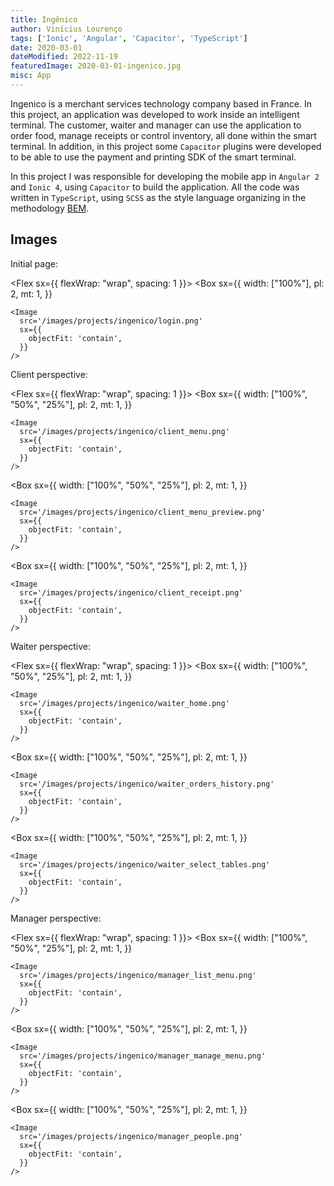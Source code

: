 ```yaml
---
title: Ingênico
author: Vinícius Lourenço
tags: ['Ionic', 'Angular', 'Capacitor', 'TypeScript']
date: 2020-03-01
dateModified: 2022-11-19
featuredImage: 2020-03-01-ingenico.jpg
misc: App
---
```


Ingenico is a merchant services technology company based in France. In this project, an application was developed to work inside an intelligent terminal.
The customer, waiter and manager can use the application to order food, manage receipts or control inventory, all done within the smart terminal.
In addition, in this project some `Capacitor` plugins were developed to be able to use the payment and printing SDK of the smart terminal.

In this project I was responsible for developing the mobile app in `Angular 2` and `Ionic 4`, using `Capacitor` to build the application.
All the code was written in `TypeScript`, using `SCSS` as the style language organizing in the methodology [BEM](https://getbem.com/introduction/).

<Divider/>

## Images

Initial page:

<Flex sx={{ flexWrap: "wrap", spacing: 1 }}>
  <Box
    sx={{
      width: ["100%"],
      pl: 2,
      mt: 1,
    }}
  >
    <Image
      src='/images/projects/ingenico/login.png'
      sx={{
        objectFit: 'contain',
      }}
    />
  </Box>
</Flex>

Client perspective:

<Flex sx={{ flexWrap: "wrap", spacing: 1 }}>
  <Box
    sx={{
      width: ["100%", "50%", "25%"],
      pl: 2,
      mt: 1,
    }}
  >
    <Image
      src='/images/projects/ingenico/client_menu.png'
      sx={{
        objectFit: 'contain',
      }}
    />
  </Box>

  <Box
    sx={{
      width: ["100%", "50%", "25%"],
      pl: 2,
      mt: 1,
    }}
  >
    <Image
      src='/images/projects/ingenico/client_menu_preview.png'
      sx={{
        objectFit: 'contain',
      }}
    />
  </Box>

  <Box
    sx={{
      width: ["100%", "50%", "25%"],
      pl: 2,
      mt: 1,
    }}
  >
    <Image
      src='/images/projects/ingenico/client_receipt.png'
      sx={{
        objectFit: 'contain',
      }}
    />
  </Box>
</Flex>

Waiter perspective:

<Flex sx={{ flexWrap: "wrap", spacing: 1 }}>
  <Box
    sx={{
      width: ["100%", "50%", "25%"],
      pl: 2,
      mt: 1,
    }}
  >
    <Image
      src='/images/projects/ingenico/waiter_home.png'
      sx={{
        objectFit: 'contain',
      }}
    />
  </Box>

  <Box
    sx={{
      width: ["100%", "50%", "25%"],
      pl: 2,
      mt: 1,
    }}
  >
    <Image
      src='/images/projects/ingenico/waiter_orders_history.png'
      sx={{
        objectFit: 'contain',
      }}
    />
  </Box>

  <Box
    sx={{
      width: ["100%", "50%", "25%"],
      pl: 2,
      mt: 1,
    }}
  >
    <Image
      src='/images/projects/ingenico/waiter_select_tables.png'
      sx={{
        objectFit: 'contain',
      }}
    />
  </Box>
</Flex>

Manager perspective:

<Flex sx={{ flexWrap: "wrap", spacing: 1 }}>
  <Box
    sx={{
      width: ["100%", "50%", "25%"],
      pl: 2,
      mt: 1,
    }}
  >
    <Image
      src='/images/projects/ingenico/manager_list_menu.png'
      sx={{
        objectFit: 'contain',
      }}
    />
  </Box>

  <Box
    sx={{
      width: ["100%", "50%", "25%"],
      pl: 2,
      mt: 1,
    }}
  >
    <Image
      src='/images/projects/ingenico/manager_manage_menu.png'
      sx={{
        objectFit: 'contain',
      }}
    />
  </Box>

  <Box
    sx={{
      width: ["100%", "50%", "25%"],
      pl: 2,
      mt: 1,
    }}
  >
    <Image
      src='/images/projects/ingenico/manager_people.png'
      sx={{
        objectFit: 'contain',
      }}
    />
  </Box>
</Flex>
